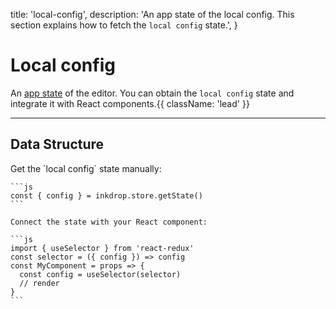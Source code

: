   title: 'local-config',
  description: 'An app state of the local config. This section explains how to fetch the `local config` state.',
}

# Local config

An [app state](/guides/flux-architecture) of the editor.
You can obtain the `local config` state and integrate it with React components.{{ className: 'lead' }}


---

## Data Structure

<Row>
  <Col sticky>
    Get the `local config` state manually:

    ```js
    const { config } = inkdrop.store.getState()
    ```

    Connect the state with your React component:

    ```js
    import { useSelector } from 'react-redux'
    const selector = ({ config }) => config
    const MyComponent = props => {
      const config = useSelector(selector)
      // render
    }
    ```
  </Col>
</Row>
